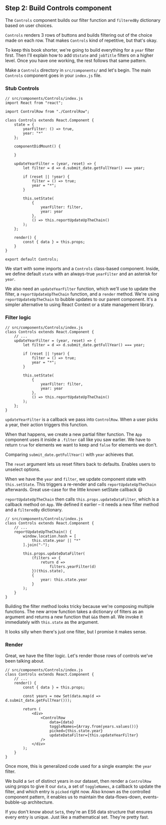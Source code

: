 ## Step 2: Build Controls component

The `Controls` component builds our filter function and `filteredBy` dictionary
based on user choices.

`Controls` renders 3 rows of buttons and builds filtering out of the choice
made on each row. That makes `Controls` kind of repetitive, but that's okay.

To keep this book shorter, we're going to build everything for a `year` filter
first. Then I'll explain how to add `USstate` and `jobTitle` filters on a
higher level. Once you have one working, the rest follows that same pattern.

Make a `Controls` directory in `src/components/` and let's begin. The main
`Controls` component goes in your `index.js` file.

### Stub Controls

```{.javascript caption="Controls stubbed for year filter"}
// src/components/Controls/index.js
import React from "react";

import ControlRow from "./ControlRow";

class Controls extends React.Component {
    state = {
        yearFilter: () => true,
        year: "*"
    };

    componentDidMount() {

    }

    updateYearFilter = (year, reset) => {
        let filter = d => d.submit_date.getFullYear() === year;

        if (reset || !year) {
            filter = () => true;
            year = "*";
        }

        this.setState(
            {
                yearFilter: filter,
                year: year
            },
            () => this.reportUpdateUpTheChain()
        );
    };

    render() {
        const { data } = this.props;
    }
}

export default Controls;
```

We start with some imports and a `Controls` class-based component. Inside, we
define default `state` with an always-true `yearFilter` and an asterisk for
`year`.

We also need an `updateYearFilter` function, which we'll use to update the
filter, a `reportUpdateUpTheChain` function, and a `render` method. We're using
`reportUpdateUpTheChain` to bubble updates to our parent component. It's a
simpler alternative to using React Context or a state management library.

### Filter logic

```{.javascript caption="year filtering logic in Controls"}
// src/components/Controls/index.js
class Controls extends React.Component {
    // ...
    updateYearFilter = (year, reset) => {
        let filter = d => d.submit_date.getFullYear() === year;

        if (reset || !year) {
            filter = () => true;
            year = "*";
        }

        this.setState(
            {
                yearFilter: filter,
                year: year
            },
            () => this.reportUpdateUpTheChain()
        );
    };
}
```

`updateYearFilter` is a callback we pass into `ControlRow`. When a user picks a
year, their action triggers this function.

When that happens, we create a new partial filter function. The `App` component
uses it inside a `.filter` call like you saw earlier. We have to return `true`
for elements we want to keep and `false` for elements we don't.

Comparing `submit_date.getFullYear()` with `year` achieves that.

The `reset` argument lets us reset filters back to defaults. Enables users to
unselect options.

When we have the `year` and `filter`, we update component state with
`this.setState`. This triggers a re-render and calls `reportUpdateUpTheChain`
afterwards. Great use-case for the little known setState callback :smiley:

`reportUpdateUpTheChain` then calls `this.props.updateDataFilter`, which is a
callback method on `App`. We defined it earlier – it needs a new filter method
and a `filteredBy` dictionary.

```{caption="reportUpdateUpTheChain method"}
// src/components/Controls/index.js
class Controls extends React.Component {
    // ...
    reportUpdateUpTheChain() {
        window.location.hash = [
            this.state.year || "*"
        ].join("-");

        this.props.updateDataFilter(
            (filters => {
                return d =>
                    filters.yearFilter(d)
            })(this.state),
            {
                year: this.state.year
            }
        );
    }
}
```

Building the filter method looks tricky because we're composing multiple
functions. The new arrow function takes a dictionary of filters as an argument
and returns a new function that `&&`s them all. We invoke it immediately with
`this.state` as the argument.

It looks silly when there's just one filter, but I promise it makes sense.

### Render

Great, we have the filter logic. Let's render those rows of controls we've been
talking about.

```{.javascript caption="Render the year ControlRow"}
// src/components/Controls/index.js
class Controls extends React.Component {
    // ...
    render() {
        const { data } = this.props;

        const years = new Set(data.map(d => d.submit_date.getFullYear()));

        return (
            <div>
                <ControlRow
                    data={data}
                    toggleNames={Array.from(years.values())}
                    picked={this.state.year}
                    updateDataFilter={this.updateYearFilter}
                />
            </div>
        );
    }
}
```

Once more, this is generalized code used for a single example: the `year`
filter.

We build a `Set` of distinct years in our dataset, then render a `ControlRow`
using props to give it our `data`, a set of `toggleNames`, a callback to update
the filter, and which entry is `picked` right now. Also known as the controlled
component pattern, it enables us to maintain the data-flows-down,
events-bubble-up architecture.

If you don't know about `Set`s, they're an ES6 data structure that ensures
every entry is unique. Just like a mathematical set. They're pretty fast.